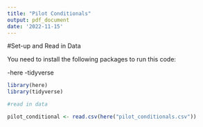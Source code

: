 ```yaml
---
title: "Pilot Conditionals"
output: pdf_document
date: '2022-11-15'
---
```


#Set-up and Read in Data

You need to install the following packages to run this code:

-here
-tidyverse


```r
library(here)
library(tidyverse)

#read in data

pilot_conditional <- read.csv(here("pilot_conditionals.csv"))
```

